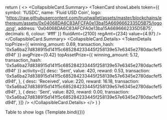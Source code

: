 
<Meta title="Container/CollapsibleCard" component={CollapsibleCard} />

  return (
    <>
      <CollapsibleCard
        expanded
      >
        <CollapsibleCard.Summary>
          <TokenCard 
            showLabels
            token={{
              symbol: 'fUSDC',
              name: 'Fluid USD Coin',
              logo: 'https://raw.githubusercontent.com/trustwallet/assets/master/blockchains/ethereum/assets/0x04068DA6C83AFCFA0e13ba15A6696662335D5B75/logo.png',
              address: '0x04068DA6C83AFCFA0e13ba15A6696662335D5B75',
              decimals: 6,
              colour: '#fff'
            }}
            fluidAmt={2100}
            regAmt={234}
            value={4.97}
          />
        </CollapsibleCard.Summary>
        <CollapsibleCard.Details>
          <TokenDetails 
              topPrize={{
                winning_amount: 0.69,
                transaction_hash: '0x5a6ba27d838915d141f5c685284233445f258139e57e6345e2780dacfef5d94f'
              }}
              avgPrize={0.42}
              topAssetPrize={{
                winning_amount: 5.12,
                transaction_hash: '0x5a6ba27d838915d141f5c685284233445f258139e57e6345e2780dacfef5d94f'
              }}
              activity={[{
                desc: 'Sent',
                value: 420,
                reward: 0.53,
                transaction: '0x5a6ba27d838915d141f5c685284233445f258139e57e6345e2780dacfef5d94f',
              },
              {
                desc: 'Received',
                value: 220,
                reward: 16.18,
                transaction: '0x5a6ba27d838915d141f5c685284233445f258139e57e6345e2780dacfef5d94f',
              },
              {
                desc: 'Sent',
                value: 820,
                reward: 0.00,
                transaction: '0x5a6ba27d838915d141f5c685284233445f258139e57e6345e2780dacfef5d94f',
              }]}
            />
        </CollapsibleCard.Details>
      </CollapsibleCard>
    </>
  )
}

<Canvas columns={1}  withSource="open" withToolbar>
  <Title>Data Table</Title>
  <Subtitle>Table to show logs</Subtitle>
    <Story
    name="Assets"
  >
    {Template.bind({})}
  </Story>
</Canvas>
